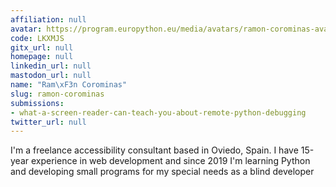 ```yaml
---
affiliation: null
avatar: https://program.europython.eu/media/avatars/ramon-corominas-avatar-1x1-2021-06-30_MY8cTlt.png
code: LKXMJS
gitx_url: null
homepage: null
linkedin_url: null
mastodon_url: null
name: "Ram\xF3n Corominas"
slug: ramon-corominas
submissions:
- what-a-screen-reader-can-teach-you-about-remote-python-debugging
twitter_url: null
---
```


I'm a freelance accessibility consultant based in Oviedo, Spain. I have 15-year experience in web development and since 2019 I'm learning Python and developing small programs for my special needs as a blind developer
